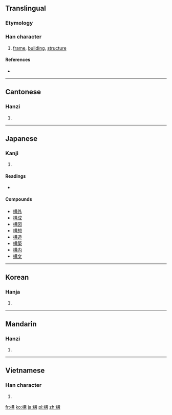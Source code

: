 {{also|构|横}}
==Translingual==

===Etymology===
{{Han compound|木|冓|c1=s|c2=p|t1=wood|ls=psc}}

===Han character===
{{Han char|rn=75|rad=木|as=10|sn=14|four=4594<sub>7</sub>|canj=木廿廿月 (DTTB)}}

# [[frame]], [[building]], [[structure]]

====References====
* {{Han ref|kx=0546.070|dkj=15317|dj=0933.210|hdz=21259.070|uh=69CB|ud=27083|bh=BA63|bd=47715}}

----

==Cantonese==

===Hanzi===
{{yue-hanzi|jyut=|y=kau3|sim=构}}

# {{defn|Cantonese|sort=木10}}

----

==Japanese==

===Kanji===
{{ja-kanji|grade=5|rs=木10}}

# {{defn|Japanese|sort=木10}}

====Readings====
* {{ja-readings|on=[[こう]] ([[kō]])|kun=[[かまえる]] ([[構える]], [[kamaeru]]), [[かまえ]] ([[構え]], [[kamae]]), [[かまう]] ([[構う]], [[kamau]])}}

====Compounds====
* [[構外]]
* [[構成]]
* [[構図]]
* [[構想]]
* [[構造]]
* [[構築]]
* [[構内]]
* [[構文]]

----

==Korean==

===Hanja===
{{ko-hanja|hangeul=구|eumhun=|rv=gu|mr=ku|y=kwu}}

# {{defn|Korean|sort=木10}}

----

==Mandarin==

===Hanzi===
{{cmn-hanzi|sim=构|pin=[[gòu]] ([[gou4]])|wg=kou<sup>4</sup>}}

# {{defn|Mandarin|sort=木10}}

----

==Vietnamese==

===Han character===
{{vi-hantu|cấu|rs=木10}}

# {{defn|Vietnamese|sort=木10}}

[[fr:構]]
[[ko:構]]
[[ja:構]]
[[pl:構]]
[[zh:構]]